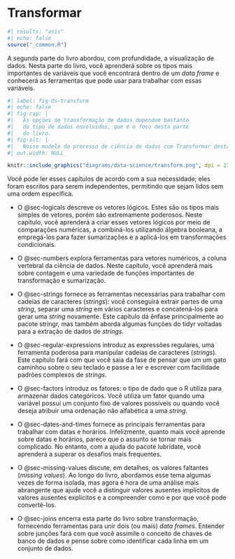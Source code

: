 # Transformar {#sec-transform-intro .unnumbered}

```r
#| results: "asis"
#| echo: false
source("_common.R")
```

A segunda parte do livro abordou, com profundidade, a visualização de dados.
Nesta parte do livro, você aprenderá sobre os tipos mais importantes de variáveis que você encontrará dentro de um *data frame* e conhecerá as ferramentas que pode usar para trabalhar com essas variáveis.

```r
#| label: fig-ds-transform
#| echo: false
#| fig-cap: |
#|   As opções de transformação de dados dependem bastante
#|   do tipo de dados envolvidos, que é o foco desta parte
#|   do livro.
#| fig-alt: |
#|   Nosso modelo do processo de ciência de dados com Transformar destacado em azul.
#| out.width: NULL

knitr::include_graphics("diagrams/data-science/transform.png", dpi = 270)
```

Você pode ler esses capítulos de acordo com a sua necessidade; eles foram escritos para serem independentes, permitindo que sejam lidos sem uma ordem específica.

-   O @sec-logicals descreve os vetores lógicos.
    Estes são os tipos mais simples de vetores, porém são extremamente poderosos.
    Neste capítulo, você aprenderá a criar esses vetores lógicos por meio de comparações numéricas, a combiná-los utilizando álgebra booleana, a empregá-los para fazer sumarizações e a aplicá-los em transformações condicionais.

-   O @sec-numbers explora ferramentas para vetores numéricos, a coluna vertebral da ciência de dados.
    Neste capítulo, você aprenderá mais sobre contagem e uma variedade de funções importantes de transformação e sumarização.

-   O @sec-strings fornece as ferramentas necessárias para trabalhar com cadeias de caracteres (*strings*): você conseguirá extrair partes de uma *string*, separar uma *string* em vários caracteres e concatená-los para gerar uma *string* novamente.
    Este capítulo dá ênfase principalmente ao pacote stringr, mas também aborda algumas funções do tidyr voltadas para a extração de dados de *strings*.

-   O @sec-regular-expressions introduz as expressões regulares, uma ferramenta poderosa para manipular cadeias de caracteres (*strings*).
    Este capítulo fará com que você saia da fase de pensar que um um gato caminhou sobre o seu teclado e passe a ler e escrever com facilidade padrões complexos de *strings*.

-   O @sec-factors introduz os fatores: o tipo de dado que o R utiliza para armazenar dados categóricos.
    Você utiliza um fator quando uma variável possui um conjunto fixo de valores possíveis ou quando você deseja atribuir uma ordenação não alfabética a uma *string*.

-   O @sec-dates-and-times fornece as principais ferramentas para trabalhar com datas e horários.
    Infelizmente, quanto mais você aprende sobre datas e horários, parece que o assunto se tornar mais complicado.
    No entanto, com a ajuda do pacote lubridate, você aprenderá a superar os desafios mais frequentes.

-   O @sec-missing-values discute, em detalhes, os valores faltantes (*missing values*).
    Ao longo do livro, abordamos esse tema algumas vezes de forma isolada, mas agora é hora de uma análise mais abrangente que ajude você a distinguir valores ausentes implícitos de valores ausentes explícitos e a compreender como e por que você pode convertê-los.

-   O @sec-joins encerra esta parte do livro sobre transformação, fornecendo ferramentas para unir dois (ou mais) *data frames*.
    Entender sobre junções fará com que você assimile o conceito de chaves de banco de dados e pense sobre como identificar cada linha em um conjunto de dados.
